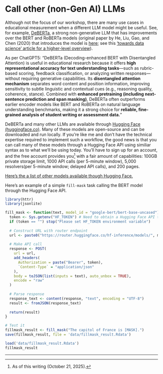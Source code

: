 # Call other (non-Gen AI) LLMs

Although not the focus of our workshop, there are many use cases in educational measurement when a different LLM model might be useful.
See, for example, [DeBERTa](https://huggingface.co/docs/transformers/en/model_doc/deberta), a strong non-generative LLM that has improvements over the BERT and RoBERTa models (original paper by He, Liu, Gao, and Chen (2020) that introduces the model is [here](https://arxiv.org/abs/2006.03654); see this ['towards data science' article for a higher-level overview](https://towardsdatascience.com/large-language-models-deberta-decoding-enhanced-bert-with-disentangled-attention-90016668db4b/)).

As per ChatGPT5: "DeBERTa (Decoding-enhanced BERT with Disentangled Attention) is useful in educational research because it offers **high representational accuracy for text understanding tasks**—such as rubric-based scoring, feedback classification, or analyzing written responses—without requiring generative capabilities. 
Its **disentangled attention mechanism** separates word content and position information, improving sensitivity to subtle linguistic and contextual cues (e.g., reasoning quality, coherence, stance). 
Combined with **enhanced pretraining (including next-sentence prediction and span masking)**, DeBERTa often outperforms earlier encoder models like BERT and RoBERTa on natural language understanding benchmarks, making it a strong choice for **reliable, fine-grained analysis of student writing or assessment data.**"

DeBERTa and many other LLMs are available through [Hugging Face (huggingface.co)](https://huggingface.co/).
Many of these models are open-source and can be downloaded and run locally. 
If you're like me and don't have the technical expertise required to implement such a workflow, the good news is that you can call many of these models through a Hugging Face API using similiar syntax as to what we'll be using today.
You'll have to sign up for an account, and the free account provides you[^1] with a fair amount of capabilities: 100GB private storage limit, 1000 API calls (per 5-minute window), 5,000 resolvers(per 5-minute window; delayed API calls), and 200 pages.

[Here's the a list of other models available though Hugging Face.](https://huggingface.co/models)

Here's an example of a simple `fill-mask` task calling the BERT model through the Hugging Face API.

```r

library(httr)
library(jsonlite)

fill_mask <- function(text, model_id = "google-bert/bert-base-uncased") {
  token <- Sys.getenv("HF_TOKEN") # Need to obtain a Hugging Face API token
  if (token == "") stop("Please set HF_TOKEN environment variable")
  
  # Construct URL with router endpoint
  url <- paste0("https://router.huggingface.co/hf-inference/models/", model_id)
  
  # Make API call
  response <- POST(
    url = url,
    add_headers(
      Authorization = paste("Bearer", token),
      `Content-Type` = "application/json"
    ),
    body = toJSON(list(inputs = text), auto_unbox = TRUE),
    encode = "raw"
  )
  
  # Parse response
  response_text <- content(response, "text", encoding = "UTF-8")
  result <- fromJSON(response_text)
  
  return(result)
}

# Test it
fillmask_result <- fill_mask("The capitol of France is [MASK].")
save(fillmask_result, file = 'data/fillmask_result.Rdata')
```
```r
load('data/fillmask_result.Rdata')
fillmask_result
```


***
[^1]: As of this writing (October 21, 2025).
